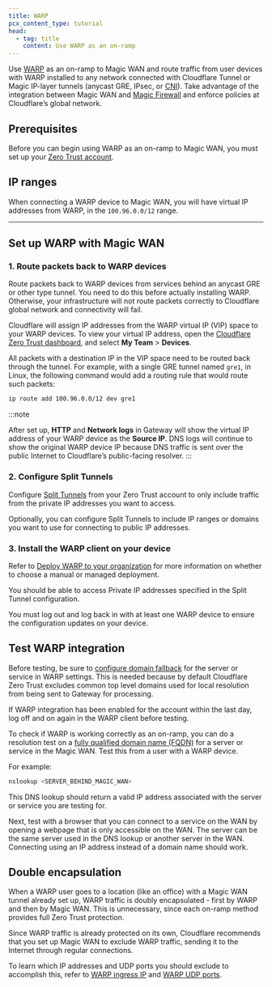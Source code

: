 ```yaml
---
title: WARP
pcx_content_type: tutorial
head:
  - tag: title
    content: Use WARP as an on-ramp
---
```



Use [WARP](/cloudflare-one/connections/connect-devices/warp/) as an <GlossaryTooltip term="on-ramp">on-ramp</GlossaryTooltip> to Magic WAN and route traffic from user devices with WARP installed to any network connected with Cloudflare Tunnel or Magic IP-layer tunnels (<GlossaryTooltip term="anycast">anycast</GlossaryTooltip> <GlossaryTooltip term="GRE tunnel" link="/magic-wan/configuration/manually/how-to/configure-tunnels/#add-tunnels">GRE</GlossaryTooltip>, <GlossaryTooltip term="IPsec tunnel" link="/magic-wan/configuration/manually/how-to/configure-tunnels/#add-tunnels">IPsec</GlossaryTooltip>, or [CNI](/network-interconnect/)). Take advantage of the integration between Magic WAN and [Magic Firewall](/magic-firewall/) and enforce policies at Cloudflare’s global network.

## Prerequisites

Before you can begin using WARP as an on-ramp to Magic WAN, you must set up your [Zero Trust account](/cloudflare-one/setup/#create-a-zero-trust-organization).

## IP ranges

When connecting a WARP device to Magic WAN, you will have virtual IP addresses from WARP, in the `100.96.0.0/12` range.

---

## Set up WARP with Magic WAN

### 1. Route packets back to WARP devices

Route packets back to WARP devices from services behind an anycast GRE or other type tunnel. You need to do this before actually installing WARP. Otherwise, your infrastructure will not route packets correctly to Cloudflare global network and connectivity will fail.

Cloudflare will assign IP addresses from the WARP virtual IP (VIP) space to your WARP devices. To view your virtual IP address, open the [Cloudflare Zero Trust dashboard](https://one.dash.cloudflare.com/), and select **My Team** > **Devices**.

All packets with a destination IP in the VIP space need to be routed back through the tunnel. For example, with a single GRE tunnel named `gre1`, in Linux, the following command would add a routing rule that would route such packets:

```sh
ip route add 100.96.0.0/12 dev gre1
```

:::note

After set up, **HTTP** and **Network logs** in Gateway will show the virtual IP address of your WARP device as the **Source IP**. DNS logs will continue to show the original WARP device IP because DNS traffic is sent over the public Internet to Cloudflare’s public-facing resolver.
:::

### 2. Configure Split Tunnels

Configure [Split Tunnels](/cloudflare-one/connections/connect-devices/warp/configure-warp/route-traffic/split-tunnels/) from your Zero Trust account to only include traffic from the private IP addresses you want to access.

Optionally, you can configure Split Tunnels to include IP ranges or domains you want to use for connecting to public IP addresses.

### 3. Install the WARP client on your device

Refer to [Deploy WARP to your organization](/cloudflare-one/connections/connect-devices/warp/deployment/) for more information on whether to choose a manual or managed deployment.

You should be able to access Private IP addresses specified in the Split Tunnel configuration.

You must log out and log back in with at least one WARP device to ensure the configuration updates on your device.

<Render file="traceroute" />

## Test WARP integration

Before testing, be sure to [configure domain fallback](/cloudflare-one/connections/connect-devices/warp/configure-warp/route-traffic/local-domains/#add-a-domain) for the server or service in WARP settings. This is needed because by default Cloudflare Zero Trust excludes common top level domains used for local resolution from being sent to Gateway for processing.

If WARP integration has been enabled for the account within the last day, log off and on again in the WARP client before testing.

To check if WARP is working correctly as an on-ramp, you can do a resolution test on a [fully qualified domain name (FQDN)](https://en.wikipedia.org/wiki/Fully_qualified_domain_name) for a server or service in the Magic WAN. Test this from a user with a WARP device.

For example:

```sh
nslookup <SERVER_BEHIND_MAGIC_WAN>
```

This DNS lookup should return a valid IP address associated with the server or service you are testing for.

Next, test with a browser that you can connect to a service on the WAN by opening a webpage that is only accessible on the WAN. The server can be the same server used in the DNS lookup or another server in the WAN. Connecting using an IP address instead of a domain name should work.

## Double encapsulation

When a WARP user goes to a location (like an office) with a Magic WAN tunnel already set up, WARP traffic is doubly encapsulated - first by WARP and then by Magic WAN. This is unnecessary, since each on-ramp method provides full Zero Trust protection.

Since WARP traffic is already protected on its own, Cloudflare recommends that you set up Magic WAN to exclude WARP traffic, sending it to the Internet through regular connections.

To learn which IP addresses and UDP ports you should exclude to accomplish this, refer to [WARP ingress IP](/cloudflare-one/connections/connect-devices/warp/deployment/firewall/#warp-ingress-ip) and [WARP UDP ports](/cloudflare-one/connections/connect-devices/warp/deployment/firewall/#warp-ingress-ip).
